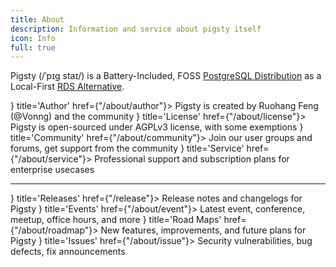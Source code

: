 ```yaml
---
title: About
description: Information and service about pigsty itself
icon: Info
full: true
---
```




<span className="text-black font-black">Pigsty</span> <span className="text-fd-muted-foreground text-sm">(/ˈpɪɡ staɪ/)</span>
is a Battery-Included, FOSS <a href="/intro/distro"><span className="text-sky-700 font-black">PostgreSQL Distribution</span></a>
as a Local-First <a href="/intro/rds"><span className="text-amber-600 font-black">RDS Alternative</span></a>.

<Cards>
    <Card icon={<ScanFace className="text-sky-700" />} title='Author' href={"/about/author"}>
        Pigsty is created by Ruohang Feng (@Vonng) and the community
    </Card>
    <Card icon={<ScaleIcon className="text-red-600" />} title='License' href={"/about/license"}>
        Pigsty is open-sourced under AGPLv3 license, with some exemptions
    </Card>
    <Card icon={<SearchIcon className={"text-green-400"} />} title='Community' href={"/about/community"}>
        Join our user groups and forums, get support from the community
    </Card>
    <Card icon={<ToyBrickIcon className={"text-orange-500"} />} title='Service' href={"/about/service"}>
        Professional support and subscription plans for enterprise usecases
    </Card>
</Cards>


--------

<Cards>
    <Card icon={<ClipboardList className="text-sky-700" />} title='Releases' href={"/release"}>
        Release notes and changelogs for Pigsty
    </Card>
    <Card icon={<Newspaper className="text-green-600" />} title='Events' href={"/about/event"}>
        Latest event, conference, meetup, office hours, and more
    </Card>
    <Card icon={<Map className="text-amber-500" />} title='Road Maps' href={"/about/roadmap"}>
        New features, improvements, and future plans for Pigsty
    </Card>
    <Card icon={<Bug className={"text-red-700"} />} title='Issues' href={"/about/issue"}>
        Security vulnerabilities, bug defects, fix announcements
    </Card>

</Cards>
